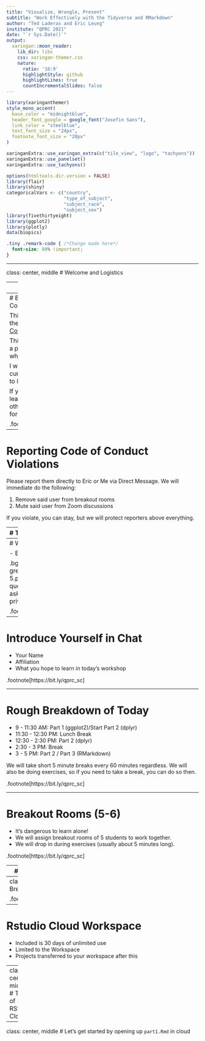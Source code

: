 ```yaml
---
title: "Visualize, Wrangle, Present" 
subtitle: "Work Effectively with the Tidyverse and RMarkdown"
author: "Ted Laderas and Eric Leung"
institute: "QPRC 2021"
date: "`r Sys.Date()`"
output:
  xaringan::moon_reader:
    lib_dir: libs
    css: xaringan-themer.css
    nature:
      ratio: '16:9'
      highlightStyle: github
      highlightLines: true
      countIncrementalSlides: false
---
```


```r
library(xaringanthemer)
style_mono_accent(
  base_color = "midnightblue",
  header_font_google = google_font("Josefin Sans"),
  link_color = "steelblue",
  text_font_size = "24px",
  footnote_font_size = "20px"
)
```

```r
xaringanExtra::use_xaringan_extra(c("tile_view", "logo", "tachyons"))
xaringanExtra::use_panelset()
xaringanExtra::use_tachyons()
```

```r
options(htmltools.dir.version = FALSE)
library(flair)
library(shiny)
categoricalVars <- c("country", 
                     "type_of_subject", 
                     "subject_race", 
                     "subject_sex")
library(fivethirtyeight)
library(ggplot2)
library(plotly)
data(biopics)
```

```css
.tiny .remark-code { /*Change made here*/
  font-size: 80% !important;
}

```
---

class: center, middle
# Welcome and Logistics

---
class: center, middle

# Where are these slides?

## https://bit.ly/qprc_sc

---
# BioData Club Code of Conduct

This workshop is governed by the [BioData Club Code of Conduct](https://biodata-club.github.io/code_of_conduct/).

This workshop is meant to be a psychologically safe space where it's ok to ask questions.

I want to normalize your own curiosity and fuel your desire to learn more.

If you are disruptive to class learning or disparaging to other students, I may mute you for the day.

.footnote[https://bit.ly/qprc_sc]

---
# Reporting Code of Conduct Violations

Please report them directly to Eric or Me via Direct Message. We will immediate do the following:

1. Remove said user from breakout rooms
2. Mute said user from Zoom discussions

If you violate, you can stay, but we will protect reporters above everything.

---
# Ted Laderas, PhD

.pull-left[
- Bioinformatics Trainer, DNAnexus
- Certified RStudio/Carpentries Instructor
- Co-founder of
  - [BioData Club](http://biodata-club.github.io)
  - [Cascadia-R Conference](https://cascadiarconf.com)
- https://laderast.github.io 
]
.pull-right[
<img src="image/ted.jpg" width = 250>
]

.footnote[https://bit.ly/qprc_sc]

---
# Workshop TA

- Eric Leung

.bg-washed-green.b--dark-green.ba.bw2.br3.shadow-5.ph4.mt5[
    If you have any questions you don't want to ask me, you can message Eric privately.
]

.footnote[https://bit.ly/qprc_sc]

---
# Introduce Yourself in Chat

- Your Name
- Affiliation
- What you hope to learn in today's workshop

.footnote[https://bit.ly/qprc_sc]

---

# Rough Breakdown of Today

- 9 - 11:30 AM: Part 1 (ggplot2)/Start Part 2 (dplyr)
- 11:30 - 12:30 PM: Lunch Break
- 12:30 - 2:30 PM: Part 2 (dplyr)
- 2:30 - 3 PM: Break
- 3 - 5 PM: Part 2 / Part 3 (RMarkdown)

We will take short 5 minute breaks every 60 minutes regardless. We will also be doing exercises, so if you need to take a break, you can do so then.

.footnote[https://bit.ly/qprc_sc]

---

# Breakout Rooms (5-6)

- It's dangerous to learn alone!
- We will assign breakout rooms of 5 students to work together. 
- We will drop in during exercises (usually about 5 minutes long).

.footnote[https://bit.ly/qprc_sc]

---
# In Person versus Remote

- Please let us know if you are remote
- In person: partner up with 2 or 3 people

---
class: center, middle
# Trying Breakout Rooms

.footnote[https://bit.ly/qprc_sc]

---
# Rstudio Cloud Workspace

- Included is 30 days of unlimited use
- Limited to the Workspace
- Projects transferred to your workspace after this

---
class: center, middle
# Tour of RStudio Cloud


---
class: center, middle
# Let's get started by opening up `part1.Rmd` in cloud




